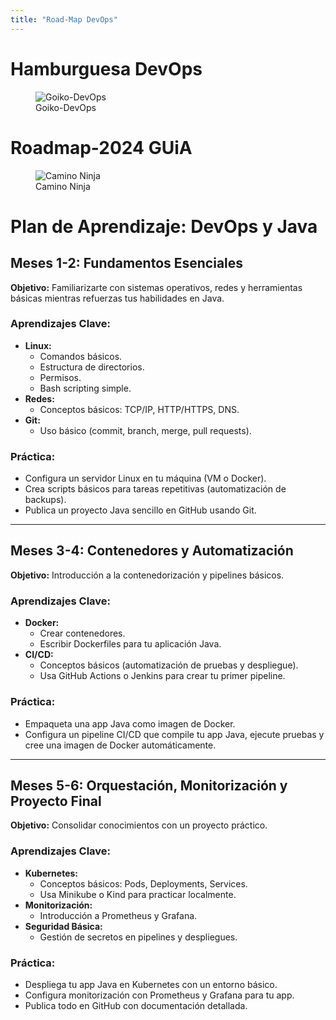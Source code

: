 ```yaml
---
title: "Road-Map DevOps"
---
```

# Hamburguesa DevOps

![Goiko-DevOps](https://raw.githubusercontent.com/milanm/DevOps-Roadmap/refs/heads/master/DevOpsBurger.jpg)

# Roadmap-2024 GUiA

![Camino Ninja](https://raw.githubusercontent.com/milanm/DevOps-Roadmap/refs/heads/master/DevOps%20Roadmap.png)

# Plan de Aprendizaje: DevOps y Java

## **Meses 1-2: Fundamentos Esenciales**

**Objetivo:** Familiarizarte con sistemas operativos, redes y herramientas básicas mientras refuerzas tus habilidades en Java.

### **Aprendizajes Clave:**

- **Linux:**
  - Comandos básicos.
  - Estructura de directorios.
  - Permisos.
  - Bash scripting simple.
- **Redes:**
  - Conceptos básicos: TCP/IP, HTTP/HTTPS, DNS.
- **Git:**
  - Uso básico (commit, branch, merge, pull requests).

### **Práctica:**
- Configura un servidor Linux en tu máquina (VM o Docker).
- Crea scripts básicos para tareas repetitivas (automatización de backups).
- Publica un proyecto Java sencillo en GitHub usando Git.

---

## **Meses 3-4: Contenedores y Automatización**
**Objetivo:** Introducción a la contenedorización y pipelines básicos.

### **Aprendizajes Clave:**
- **Docker:**
  - Crear contenedores.
  - Escribir Dockerfiles para tu aplicación Java.
- **CI/CD:**
  - Conceptos básicos (automatización de pruebas y despliegue).
  - Usa GitHub Actions o Jenkins para crear tu primer pipeline.

### **Práctica:**
- Empaqueta una app Java como imagen de Docker.
- Configura un pipeline CI/CD que compile tu app Java, ejecute pruebas y cree una imagen de Docker automáticamente.

---

## **Meses 5-6: Orquestación, Monitorización y Proyecto Final**
**Objetivo:** Consolidar conocimientos con un proyecto práctico.

### **Aprendizajes Clave:**
- **Kubernetes:**
  - Conceptos básicos: Pods, Deployments, Services.
  - Usa Minikube o Kind para practicar localmente.
- **Monitorización:**
  - Introducción a Prometheus y Grafana.
- **Seguridad Básica:**
  - Gestión de secretos en pipelines y despliegues.

### **Práctica:**
- Despliega tu app Java en Kubernetes con un entorno básico.
- Configura monitorización con Prometheus y Grafana para tu app.
- Publica todo en GitHub con documentación detallada.
